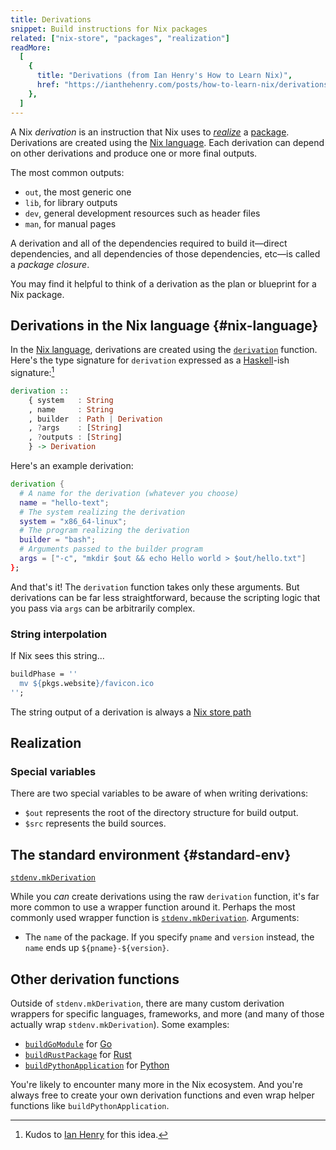 ```yaml
---
title: Derivations
snippet: Build instructions for Nix packages
related: ["nix-store", "packages", "realization"]
readMore:
  [
    {
      title: "Derivations (from Ian Henry's How to Learn Nix)",
      href: "https://ianthehenry.com/posts/how-to-learn-nix/derivations/",
    },
  ]
---
```


A Nix *derivation* is an instruction that Nix uses to [*realize*][realization] a [package].
Derivations are created using the [Nix language](#nix-language).
Each derivation can depend on other derivations and produce one or more final outputs.

The most common outputs:

- `out`, the most generic one
- `lib`, for library outputs
- `dev`, general development resources such as header files
- `man`, for manual pages

A derivation and all of the dependencies required to build it&mdash;direct dependencies, and all dependencies of those dependencies, etc&mdash;is called a *package closure*.

<Success title="Mental models">
You may find it helpful to think of a derivation as the plan or blueprint for a Nix package.
</Success>

## Derivations in the Nix language \{#nix-language}

In the [Nix language][lang], derivations are created using the [`derivation`][func] function.
Here's the type signature for `derivation` expressed as a [Haskell]-ish signature:[^1]

```haskell
derivation ::
    { system   : String
    , name     : String
    , builder  : Path | Derivation
    , ?args    : [String]
    , ?outputs : [String]
    } -> Derivation
```

Here's an example derivation:

```nix
derivation {
  # A name for the derivation (whatever you choose)
  name = "hello-text";
  # The system realizing the derivation
  system = "x86_64-linux";
  # The program realizing the derivation
  builder = "bash";
  # Arguments passed to the builder program
  args = ["-c", "mkdir $out && echo Hello world > $out/hello.txt"]
};
```

And that's it!
The `derivation` function takes only these arguments.
But derivations can be far less straightforward, because the scripting logic that you pass via `args` can be arbitrarily complex.

### String interpolation

If Nix sees this string...

```nix
buildPhase = ''
  mv ${pkgs.website}/favicon.ico
'';
```

The string output of a derivation is always a [Nix store path][store]

## Realization

### Special variables

There are two special variables to be aware of when writing derivations:

- `$out` represents the root of the directory structure for build output.
- `$src` represents the build sources.

## The standard environment \{#standard-env}

[`stdenv.mkDerivation`][mk]

While you _can_ create derivations using the raw `derivation` function, it's far more common to use a wrapper function around it.
Perhaps the most commonly used wrapper function is [`stdenv.mkDerivation`][mk].
Arguments:

- The `name` of the package. If you specify `pname` and `version` instead, the `name` ends up `${pname}-${version}`.

## Other derivation functions

Outside of `stdenv.mkDerivation`, there are many custom derivation wrappers for specific languages, frameworks, and more (and many of those actually wrap `stdenv.mkDerivation`).
Some examples:

- [`buildGoModule`][go] for [Go]
- [`buildRustPackage`][buildrustpackage] for [Rust]
- [`buildPythonApplication`][buildpythonapplication] for [Python]

You're likely to encounter many more in the Nix ecosystem.
And you're always free to create your own derivation functions and even wrap helper functions like `buildPythonApplication`.

[^1]: Kudos to [Ian Henry][ian] for this idea.

[buildgomodule]: https://nixos.org/manual/nixpkgs/stable/#sec-language-go
[buildpythonapplication]: https://nixos.org/manual/nixpkgs/stable/#python
[buildrustpackage]: https://nixos.org/manual/nixpkgs/stable/#rust
[func]: /concepts/derivations
[go]: https://go.dev
[haskell]: https://www.haskell.org
[ian]: https://ianthehenry.com/
[lang]: /concepts/nix-language
[mk]: https://nixos.org/manual/nixpkgs/stable/#sec-using-stdenv
[nixpkgs]: /concepts/nixpkgs
[package]: /concepts/packages
[python]: https://python.org
[realization]: /concepts/realization
[rust]: https://rust-lang.org
[store]: /concepts/nix-store
